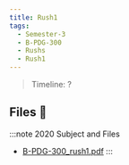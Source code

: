 ```yaml
---
title: Rush1
tags:
  - Semester-3
  - B-PDG-300
  - Rushs
  - Rush1
---
```

> Timeline: ?


## Files 📂

:::note 2020 Subject and Files
- [B-PDG-300_rush1.pdf](https://github.com/Studio-17/Epitech-Subjects/raw/main/Semester-3/B-PDG-300/Rushs/Rush1/B-PDG-300_rush1.pdf)
:::
